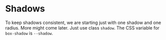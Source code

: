 
<Meta title="Guide/Style/Shadows" />

# Shadows

To keep shadows consistent, we are starting just with one shadow and one radius. More might come later. Just use class `shadow`. The CSS variable for `box-shadow` is `--shadow`.

<Story of={ShadowDisplayStories.Default} />
